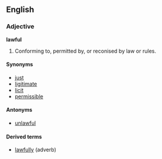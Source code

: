 ==English==

===Adjective===
'''lawful'''
# Conforming to, permitted by, or reconised by law or rules.

====Synonyms====
*[[just]]
*[[ligitimate]]
*[[licit]]
*[[permissible]]

====Antonyms====
*[[unlawful]]

====Derived terms====
*[[lawfully]] (adverb)